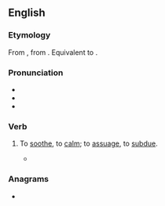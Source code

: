 ==English==

===Etymology===
From {{der|en|frm|acoyer}}, from {{m|frm|coy||quiet, calm}}. Equivalent to {{pre|en|a|coy}}.

===Pronunciation===
* {{IPA|en|/əˈkɔɪ/}}
* {{audio|en|LL-Q1860 (eng)-Vealhurl-accoy.wav|Audio (Southern England)}}
* {{rhymes|en|ɔɪ|s=2}}

===Verb===
{{en-verb}}

# {{lb|en|obsolete}} To [[soothe]], to [[calm]]; to [[assuage]], to [[subdue]]. {{defdate|14th|19th c.}}
#* {{quote-book|en|year=1596|author={{w|Edmund Spenser}}|title=The Faerie Queene|section=IV.8|passage=Of faire Pæana I received was, <br> And oft imbrast, as if that I were hee, <br> And with kind words '''accoyd''', vowing great love to mee.}}

===Anagrams===
* {{anagrams|en|a=accoy|ccoya}}